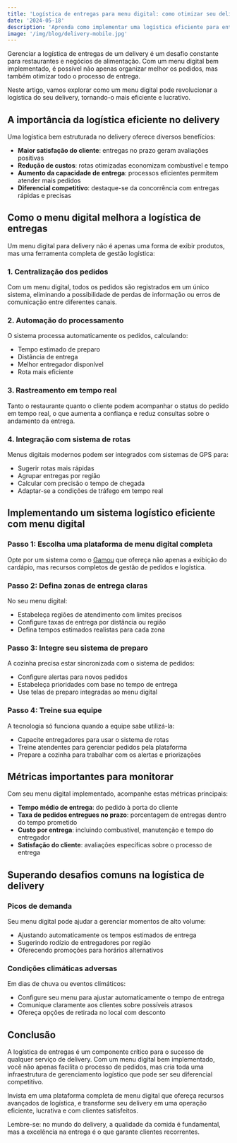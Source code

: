 ```yaml
---
title: 'Logística de entregas para menu digital: como otimizar seu delivery'
date: '2024-05-18'
description: 'Aprenda como implementar uma logística eficiente para entregas com menu digital e aumente a satisfação dos seus clientes.'
image: '/img/blog/delivery-mobile.jpg'
---
```


Gerenciar a logística de entregas de um delivery é um desafio constante para restaurantes e negócios de alimentação. Com um menu digital bem implementado, é possível não apenas organizar melhor os pedidos, mas também otimizar todo o processo de entrega.

Neste artigo, vamos explorar como um menu digital pode revolucionar a logística do seu delivery, tornando-o mais eficiente e lucrativo.

## A importância da logística eficiente no delivery

Uma logística bem estruturada no delivery oferece diversos benefícios:

- **Maior satisfação do cliente**: entregas no prazo geram avaliações positivas
- **Redução de custos**: rotas otimizadas economizam combustível e tempo
- **Aumento da capacidade de entrega**: processos eficientes permitem atender mais pedidos
- **Diferencial competitivo**: destaque-se da concorrência com entregas rápidas e precisas

## Como o menu digital melhora a logística de entregas

Um menu digital para delivery não é apenas uma forma de exibir produtos, mas uma ferramenta completa de gestão logística:

### 1. Centralização dos pedidos

Com um menu digital, todos os pedidos são registrados em um único sistema, eliminando a possibilidade de perdas de informação ou erros de comunicação entre diferentes canais.

### 2. Automação do processamento

O sistema processa automaticamente os pedidos, calculando:

- Tempo estimado de preparo
- Distância de entrega
- Melhor entregador disponível
- Rota mais eficiente

### 3. Rastreamento em tempo real

Tanto o restaurante quanto o cliente podem acompanhar o status do pedido em tempo real, o que aumenta a confiança e reduz consultas sobre o andamento da entrega.

### 4. Integração com sistema de rotas

Menus digitais modernos podem ser integrados com sistemas de GPS para:

- Sugerir rotas mais rápidas
- Agrupar entregas por região
- Calcular com precisão o tempo de chegada
- Adaptar-se a condições de tráfego em tempo real

## Implementando um sistema logístico eficiente com menu digital

### Passo 1: Escolha uma plataforma de menu digital completa

Opte por um sistema como o [Gamou](https://gamou.app/) que ofereça não apenas a exibição do cardápio, mas recursos completos de gestão de pedidos e logística.

### Passo 2: Defina zonas de entrega claras

No seu menu digital:

- Estabeleça regiões de atendimento com limites precisos
- Configure taxas de entrega por distância ou região
- Defina tempos estimados realistas para cada zona

### Passo 3: Integre seu sistema de preparo

A cozinha precisa estar sincronizada com o sistema de pedidos:

- Configure alertas para novos pedidos
- Estabeleça prioridades com base no tempo de entrega
- Use telas de preparo integradas ao menu digital

### Passo 4: Treine sua equipe

A tecnologia só funciona quando a equipe sabe utilizá-la:

- Capacite entregadores para usar o sistema de rotas
- Treine atendentes para gerenciar pedidos pela plataforma
- Prepare a cozinha para trabalhar com os alertas e priorizações

## Métricas importantes para monitorar

Com seu menu digital implementado, acompanhe estas métricas principais:

- **Tempo médio de entrega**: do pedido à porta do cliente
- **Taxa de pedidos entregues no prazo**: porcentagem de entregas dentro do tempo prometido
- **Custo por entrega**: incluindo combustível, manutenção e tempo do entregador
- **Satisfação do cliente**: avaliações específicas sobre o processo de entrega

## Superando desafios comuns na logística de delivery

### Picos de demanda

Seu menu digital pode ajudar a gerenciar momentos de alto volume:

- Ajustando automaticamente os tempos estimados de entrega
- Sugerindo rodízio de entregadores por região
- Oferecendo promoções para horários alternativos

### Condições climáticas adversas

Em dias de chuva ou eventos climáticos:

- Configure seu menu para ajustar automaticamente o tempo de entrega
- Comunique claramente aos clientes sobre possíveis atrasos
- Ofereça opções de retirada no local com desconto

## Conclusão

A logística de entregas é um componente crítico para o sucesso de qualquer serviço de delivery. Com um menu digital bem implementado, você não apenas facilita o processo de pedidos, mas cria toda uma infraestrutura de gerenciamento logístico que pode ser seu diferencial competitivo.

Invista em uma plataforma completa de menu digital que ofereça recursos avançados de logística, e transforme seu delivery em uma operação eficiente, lucrativa e com clientes satisfeitos.

Lembre-se: no mundo do delivery, a qualidade da comida é fundamental, mas a excelência na entrega é o que garante clientes recorrentes.
